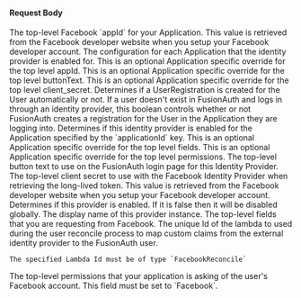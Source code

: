 
#### Request Body

<APIBlock>
  <APIField name="identityProvider.appId" type="String" required>
    The top-level Facebook `appId` for your Application. This value is retrieved from the Facebook developer website when you setup your Facebook developer account.
  </APIField>
  <APIField name="identityProvider.applicationConfiguration" optional>
    The configuration for each Application that the identity provider is enabled for.
  </APIField>
  <APIField name="identityProvider.applicationConfiguration[applicationId].appId" type="String" optional>
    This is an optional Application specific override for the top level <InlineField>appId</InlineField>.
  </APIField>
  <APIField name="identityProvider.applicationConfiguration[applicationId].buttonText" type="String" optional>
    This is an optional Application specific override for the top level <InlineField>buttonText</InlineField>.
  </APIField>
  <APIField name="identityProvider.applicationConfiguration[applicationId].client_Secret" type="String" optional>
    This is an optional Application specific override for the top level <InlineField>client_secret</InlineField>.
  </APIField>
  <APIField name="identityProvider.applicationConfiguration[applicationId].createRegistration" type="Boolean" optional defaults="true">
    Determines if a UserRegistration is created for the User automatically or not. If a user doesn't exist in FusionAuth and logs in through an identity provider, this boolean controls whether or not FusionAuth creates a registration for the User in the Application they are logging into.
  </APIField>
  <APIField name="identityProvider.applicationConfiguration[applicationId].enabled" type="Boolean" optional defaults="false">
    Determines if this identity provider is enabled for the Application specified by the `applicationId` key.
  </APIField>
  <APIField name="identityProvider.applicationConfiguration[applicationId].fields" type="String" optional>
    This is an optional Application specific override for the top level <InlineField>fields</InlineField>.
  </APIField>
  <APIField name="identityProvider.applicationConfiguration[applicationId].permissions" type="String" optional>
    This is an optional Application specific override for the top level <InlineField>permissions</InlineField>.
  </APIField>
  <APIField name="identityProvider.buttonText" type="String" required>
    The top-level button text to use on the FusionAuth login page for this Identity Provider.
  </APIField>
  <APIField name="identityProvider.client_secret" type="String" required>
    The top-level client secret to use with the Facebook Identity Provider when retrieving the long-lived token. This value is retrieved from the Facebook developer website when you setup your Facebook developer account.
  </APIField>
  <APIField name="identityProvider.enabled" type="Boolean" optional defaults="false">
    Determines if this provider is enabled. If it is false then it will be disabled globally.
  </APIField>
  <APIField name="identityProvider.name" type="String" required since="1.61.0">
    The display name of this provider instance.
  </APIField>
  <APIField name="identityProvider.fields" type="String" optional>
    The top-level fields that you are requesting from Facebook.
  </APIField>
  <APIField name="identityProvider.lambdaConfiguration.reconcileId" type="UUID" optional since="1.17.0">
    The unique Id of the lambda to used during the user reconcile process to map custom claims from the external identity provider to the FusionAuth user.

    The specified Lambda Id must be of type `FacebookReconcile`
  </APIField>

  <IdentityProviderLinkingStrategyRequestParameter idp_linking_strategy={props.idp_linking_strategy} idp_display_name={props.idp_display_name} idp_since={props.idp_since} />

  <FacebookLoginMethodParameter idp_since={props.idp_since}
                                idp_display_name={props.idp_display_name} />

  <IdentityProviderTenantConfiguration idp_since={props.idp_since} />

  <APIField name="identityProvider.permissions" type="String" optional>
    The top-level permissions that your application is asking of the user's Facebook account.
  </APIField>
  <APIField name="identityProvider.type" type="String" required>
    This field must be set to `Facebook`.
  </APIField>
</APIBlock>

<JSON title="Example Facebook Request JSON" src="identity-providers/facebook-request.json" />
